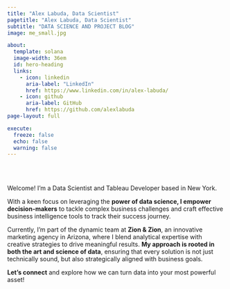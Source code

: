 ```yaml
---
title: "Alex Labuda, Data Scientist"
pagetitle: "Alex Labuda, Data Scientist"
subtitle: "DATA SCIENCE AND PROJECT BLOG"
image: me_small.jpg

about:
  template: solana
  image-width: 36em
  id: hero-heading
  links:
    - icon: linkedin
      aria-label: "LinkedIn"
      href: https://www.linkedin.com/in/alex-labuda/
    - icon: github
      aria-label: GitHub
      href: https://github.com/alexlabuda
page-layout: full

execute: 
  freeze: false
  echo: false
  warning: false
---
```


<br><br>


::: {#hero-heading}

Welcome! I’m a Data Scientist and Tableau Developer based in New York.

With a keen focus on leveraging the **power of data science, I empower decision-makers** to tackle complex business challenges and craft effective business intelligence tools to track their success journey.

Currently, I’m part of the dynamic team at **Zion & Zion**, an innovative marketing agency in Arizona, where I blend analytical expertise with creative strategies to drive meaningful results. **My approach is rooted in both the art and science of data**, ensuring that every solution is not just technically sound, but also strategically aligned with business goals.

**Let’s connect** and explore how we can turn data into your most powerful asset!

:::
<!-- hero-heading -->

